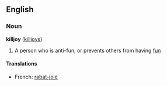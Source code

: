 ==English==
===Noun===
'''killjoy''' ([[killjoys]])

# A person who is anti-fun, or prevents others from having [[fun]]

====Translations====
*French: [[rabat-joie]]